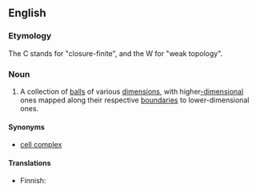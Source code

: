 ==English==
{{wikipedia}}

===Etymology===
The C stands for "closure-finite", and the W for "weak topology".

===Noun===
{{en-noun|es|head=[[C]][[W]] [[complex]]}}

# {{lb|en|topology}} A collection of [[ball]]s of various [[dimension]]s, with higher[[-dimensional]] ones mapped along their respective [[boundary|boundaries]] to lower-dimensional ones.

====Synonyms====
* [[cell complex]]

====Translations====
{{trans-top|collection of balls of various dimensions}}
* Finnish: {{t|fi|CW-[[kompleksi]]}}
{{trans-mid}}
{{trans-bottom}}